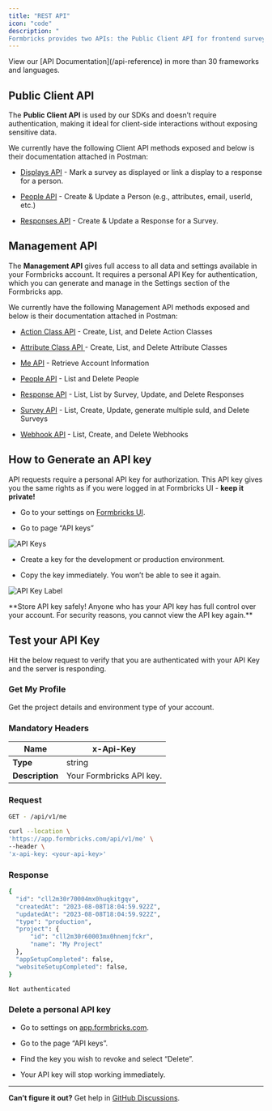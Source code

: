 ```yaml
---
title: "REST API"
icon: "code"
description: "
Formbricks provides two APIs: the Public Client API for frontend survey interactions and the Management API for backend management tasks."
---
```


<Info>
  View our [API Documentation](/api-reference) in more than 30 frameworks and languages.
</Info>

## Public Client API

The **Public Client API** is used by our SDKs and doesn’t require authentication, making it ideal for client-side interactions without exposing sensitive data.

We currently have the following Client API methods exposed and below is their documentation attached in Postman:

- [Displays API](/api-reference/client-api->-display/create-display) - Mark a survey as displayed or link a display to a response for a person.

- [People API](/api-reference/client-api->-people/create-person) - Create & Update a Person (e.g., attributes, email, userId, etc.)

- [Responses API](/api-reference/client-api->-response/create-response) - Create & Update a Response for a Survey.

## Management API

The **Management API** gives full access to all data and settings available in your Formbricks account. It requires a personal API Key for authentication, which you can generate and manage in the Settings section of the Formbricks app.

We currently have the following Management API methods exposed and below is their documentation attached in Postman:

- [Action Class API](/api-reference/management-api->-action-class/get-all-action-classes) - Create, List, and Delete Action Classes

- [Attribute Class API ](/api-reference/management-api->-attribute-class/get-all-attribute-classes)- Create, List, and Delete Attribute Classes

- [Me API](/api-reference/management-api->-me/me) - Retrieve Account Information

- [People API](/api-reference/management-api->-people/get-all-persons) - List and Delete People

- [Response API](/api-reference/management-api->-response/get-survey-responses) - List, List by Survey, Update, and Delete Responses

- [Survey API](/api-reference/management-api->-survey/get-all-surveys) - List, Create, Update, generate multiple suId, and Delete Surveys

- [Webhook API](/api-reference/management-api->-webhook/get-all-webhooks) - List, Create, and Delete Webhooks

## How to Generate an API key

API requests require a personal API key for authorization. This API key gives you the same rights as if you were logged in at Formbricks UI - **keep it private!**

- Go to your settings on [Formbricks UI](https://app.formbricks.com).

- Go to page “API keys”

![API Keys](https://res.cloudinary.com/dwdb9tvii/image/upload/v1738097810/image_jvhqsd.jpg)

- Create a key for the development or production environment.

- Copy the key immediately. You won’t be able to see it again.

![API Key Label](https://res.cloudinary.com/dwdb9tvii/image/upload/v1738098072/image_zjkvok.jpg)

<Note>
  **Store API key safely! Anyone who has your API key has full control over your
  account. For security reasons, you cannot view the API key again.**
</Note>

## Test your API Key

Hit the below request to verify that you are authenticated with your API Key and the server is responding.

### Get My Profile

Get the project details and environment type of your account.

### Mandatory Headers

| Name            | x-Api-Key                |
| --------------- | ------------------------ |
| **Type**        | string                   |
| **Description** | Your Formbricks API key. |

### Request

```bash cURL
GET - /api/v1/me

curl --location \
'https://app.formbricks.com/api/v1/me' \
--header \
'x-api-key: <your-api-key>'
```

### Response

<CodeGroup>
  

```bash 200 (Success)
{
  "id": "cll2m30r70004mx0huqkitgqv",
  "createdAt": "2023-08-08T18:04:59.922Z",
  "updatedAt": "2023-08-08T18:04:59.922Z",
  "type": "production",
  "project": {
      "id": "cll2m30r60003mx0hnemjfckr",
      "name": "My Project"
  },
  "appSetupCompleted": false,
  "websiteSetupCompleted": false,
}
```

```bash 401 (Not Authenticated)
Not authenticated
```
</CodeGroup>


### Delete a personal API key

- Go to settings on [app.formbricks.com](https://app.formbricks.com/).

- Go to the page “API keys”.

- Find the key you wish to revoke and select “Delete”.

- Your API key will stop working immediately.

---

**Can’t figure it out?** Get help in [GitHub Discussions](https://github.com/formbricks/formbricks/discussions).